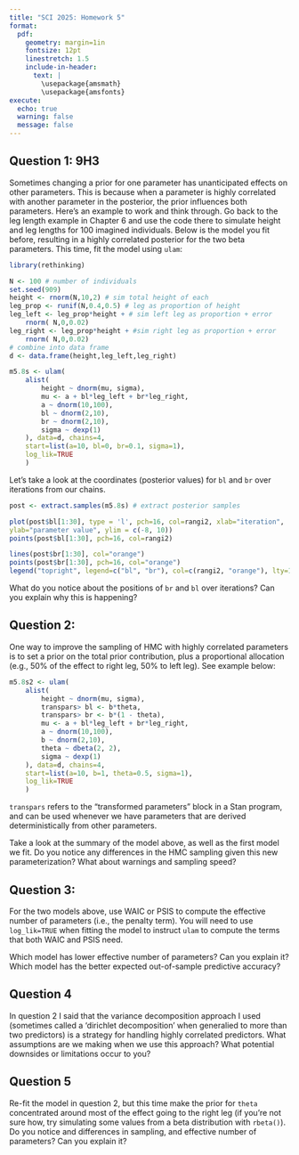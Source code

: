 ```yaml
---
title: "SCI 2025: Homework 5"
format: 
  pdf:
    geometry: margin=1in
    fontsize: 12pt
    linestretch: 1.5
    include-in-header:
      text: |
        \usepackage{amsmath}
        \usepackage{amsfonts}
execute:
  echo: true
  warning: false
  message: false
---
```


## Question 1: 9H3

Sometimes changing a prior for one parameter has unanticipated effects on other parameters. This is because when a parameter is highly correlated with another parameter in the posterior, the prior influences both parameters. Here's an example to work and think through. Go back to the leg length example in Chapter 6 and use the code there to simulate height and leg lengths for 100 imagined individuals. Below is the model you fit before, resulting in a highly correlated posterior for the two beta parameters. This time, fit the model using `ulam`:

```r
library(rethinking)

N <- 100 # number of individuals
set.seed(909)
height <- rnorm(N,10,2) # sim total height of each
leg_prop <- runif(N,0.4,0.5) # leg as proportion of height
leg_left <- leg_prop*height + # sim left leg as proportion + error
    rnorm( N,0,0.02)
leg_right <- leg_prop*height + #sim right leg as proportion + error
    rnorm( N,0,0.02)
# combine into data frame
d <- data.frame(height,leg_left,leg_right)

m5.8s <- ulam(
    alist(
        height ~ dnorm(mu, sigma),
        mu <- a + bl*leg_left + br*leg_right,
        a ~ dnorm(10,100),
        bl ~ dnorm(2,10),
        br ~ dnorm(2,10),
        sigma ~ dexp(1)
    ), data=d, chains=4,
    start=list(a=10, bl=0, br=0.1, sigma=1),
    log_lik=TRUE
    )
```

Let's take a look at the coordinates (posterior values) for `bl` and `br` over iterations from our chains.

```r
post <- extract.samples(m5.8s) # extract posterior samples

plot(post$bl[1:30], type = 'l', pch=16, col=rangi2, xlab="iteration",
ylab="parameter value", ylim = c(-8, 10))
points(post$bl[1:30], pch=16, col=rangi2)

lines(post$br[1:30], col="orange")
points(post$br[1:30], pch=16, col="orange")
legend("topright", legend=c("bl", "br"), col=c(rangi2, "orange"), lty=1, cex=0.8)
```

What do you notice about the positions of `br` and `bl` over iterations? Can you explain why this is happening?

## Question 2:

One way to improve the sampling of HMC with highly correlated parameters is to set a prior on the total prior contribution, plus a proportional allocation (e.g., 50% of the effect to right leg, 50% to left leg). See example below:

```r
m5.8s2 <- ulam(
    alist(
        height ~ dnorm(mu, sigma),
        transpars> bl <- b*theta,
        transpars> br <- b*(1 - theta),
        mu <- a + bl*leg_left + br*leg_right,
        a ~ dnorm(10,100),
        b ~ dnorm(2,10),
        theta ~ dbeta(2, 2),
        sigma ~ dexp(1)
    ), data=d, chains=4,
    start=list(a=10, b=1, theta=0.5, sigma=1),
    log_lik=TRUE
    )
```

`transpars` refers to the "transformed parameters" block in a Stan program, and can be used whenever we have parameters that are derived deterministically from other parameters. 

Take a look at the summary of the model above, as well as the first model we fit. Do you notice any differences in the HMC sampling given this new parameterization? What about warnings and sampling speed?

## Question 3:

For the two models above, use WAIC or PSIS to compute the effective number of parameters (i.e., the penalty term). You will need to use `log_lik=TRUE` when fitting the model to instruct `ulam` to compute the terms that both WAIC and PSIS need.

Which model has lower effective number of parameters? Can you explain it? Which model has the better expected out-of-sample predictive accuracy?

## Question 4

In question 2 I said that the variance decomposition approach I used (sometimes called a 'dirichlet decomposition' when generalied to more than two predictors) is a strategy for handling highly correlated predictors. What assumptions are we making when we use this approach? What potential downsides or limitations occur to you?

## Question 5

Re-fit the model in question 2, but this time make the prior for `theta` concentrated around most of the effect going to the right leg (if you're not sure how, try simulating some values from a beta distribution with `rbeta()`). Do you notice and differences in sampling, and effective number of parameters? Can you explain it?







